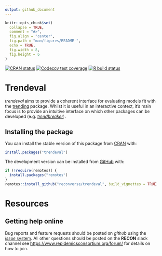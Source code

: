 ```yaml
---
output: github_document
---
```


<!-- README.md is generated from README.Rmd. Please edit that file -->

```r
knitr::opts_chunk$set(
  collapse = TRUE,
  comment = "#>",
  fig.align = "center",
  fig.path = "man/figures/README-",
  echo = TRUE,
  fig.width = 8,
  fig.height = 6
)

```

<!-- badges: start -->
[![CRAN status](https://www.r-pkg.org/badges/version/trendeval)](https://CRAN.R-project.org/package=trendeval)
[![Codecov test coverage](https://codecov.io/gh/reconverse/trendeval/branch/master/graph/badge.svg)](https://codecov.io/gh/reconverse/trendeval?branch=master)
[![R build status](https://github.com/reconverse/trendeval/workflows/R-CMD-check/badge.svg)](https://github.com/reconverse/trendeval/actions)
<!-- badges: end -->


# Trendeval

*trendeval* aims to provide a coherent interface for evaluating models fit with
the [trending](https://github.com/reconverse/trending) package. Whilst it
is useful in an interactive context, it's main focus is to provide an intuitive
interface on which other packages can be developed 
(e.g. [*trendbreaker*](https://github.com/reconhub/trendbreaker)).

## Installing the package

You can install the stable version of this package from
[CRAN](https://CRAN.R-project.org) with:

```r
install.packages("trendeval")
```

The development version can be installed from [GitHub](https://github.com/) with:

```r
if (!require(remotes)) {
  install.packages("remotes")
}
remotes::install_github("reconverse/trendeval", build_vignettes = TRUE)
```

# Resources

## Getting help online

Bug reports and feature requests should be posted on *github* using the 
[*issue* system](https://github.com/reconverse/trendeval/issues). All other
questions should be posted on the **RECON** slack channel see
<https://www.repidemicsconsortium.org/forum/> for details on how to join.
  
